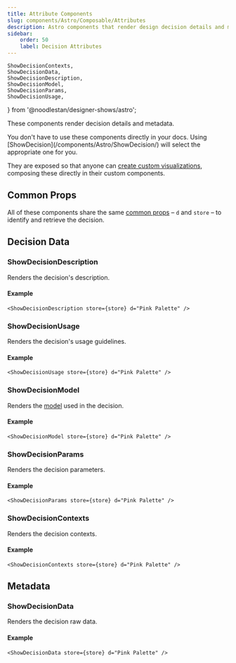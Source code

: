 ```yaml
---
title: Attribute Components
slug: components/Astro/Composable/Attributes
description: Astro components that render design decision details and metadata.
sidebar:
    order: 50
    label: Decision Attributes
---
```


    ShowDecisionContexts,
    ShowDecisionData,
    ShowDecisionDescription,
    ShowDecisionModel,
    ShowDecisionParams,
    ShowDecisionUsage,
} from '@noodlestan/designer-shows/astro';



These components render decision details and metadata.

<Aside type="tip">
    You don't have to use these components directly in your docs. Using
    [ShowDecision](/components/Astro/ShowDecision/) will select the appropriate one for you.
</Aside>

They are exposed so that anyone can
[create custom visualizations](/guides/creating-custom-design-decision-visualizations/),
composing these directly in their custom components.

## Common Props

All of these components share the same [common props](/components/Astro/Props/#decisionprops) –
`d` and `store` – to identify and retrieve the decision.

## Decision Data

### ShowDecisionDescription

Renders the decision's description.

#### Example

```mdx
<ShowDecisionDescription store={store} d="Pink Palette" />
```

<ShowDecisionDescription store={store} d="Pink Palette" />

### ShowDecisionUsage

Renders the decision's usage guidelines.

#### Example

```mdx
<ShowDecisionUsage store={store} d="Pink Palette" />
```

<ShowDecisionUsage store={store} d="Pink Palette" />

### ShowDecisionModel

Renders the [model](/decision-models) used in the decision.

#### Example

```mdx
<ShowDecisionModel store={store} d="Pink Palette" />
```

<ShowDecisionModel store={store} d="Pink Palette" />

### ShowDecisionParams

Renders the decision parameters.

#### Example

```mdx
<ShowDecisionParams store={store} d="Pink Palette" />
```

<ShowDecisionParams store={store} d="Pink Palette" />

### ShowDecisionContexts

Renders the decision contexts.

#### Example

```mdx
<ShowDecisionContexts store={store} d="Pink Palette" />
```

<ShowDecisionContexts store={store} d="Pink Palette" />

## Metadata

### ShowDecisionData

Renders the decision raw data.

#### Example

```mdx
<ShowDecisionData store={store} d="Pink Palette" />
```

<ShowDecisionData store={store} d="Pink Palette" />
